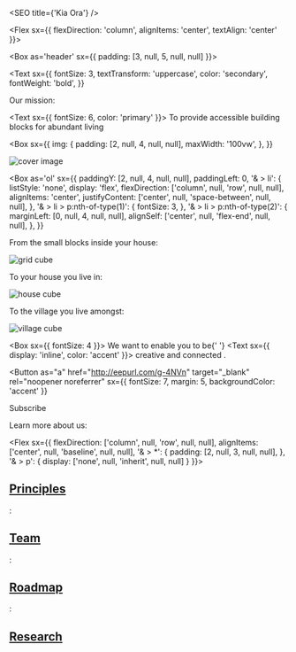 
<SEO title={'Kia Ora'} />

<Flex sx={{ flexDirection: 'column', alignItems: 'center', textAlign: 'center' }}>

<Box as='header' sx={{ padding: [3, null, 5, null, null] }}>

<Text
  sx={{
    fontSize: 3,
    textTransform: 'uppercase',
    color: 'secondary',
    fontWeight: 'bold',
  }}
>
  Our mission:
</Text>

<Text sx={{ fontSize: 6, color: 'primary' }}>
  To provide accessible building blocks for abundant living
</Text>

<Box 
  sx={{
    img: {
      padding: [2, null, 4, null, null],
      maxWidth: '100vw',
    },
  }}
>

![cover image](../assets/cover.svg)

</Box>

</Box>

<Box
  as='ol'
  sx={{
    paddingY: [2, null, 4, null, null],
    paddingLeft: 0,
    '& > li': {
      listStyle: 'none',
      display: 'flex',
      flexDirection: ['column', null, 'row', null, null],
      alignItems: 'center',
      justifyContent: ['center', null, 'space-between', null, null],
    },
    '& > li > p:nth-of-type(1)': {
      fontSize: 3,
    },
    '& > li > p:nth-of-type(2)': {
      marginLeft: [0, null, 4, null, null],
      alignSelf: ['center', null, 'flex-end', null, null],
    },
  }}
>

<Box as='li'>

From the small blocks inside your house:

![grid cube](../assets/grid-kit.svg)

</Box>

<Box as='li'>

To your house you live in:

![house cube](../assets/house-cube.svg)

</Box>

<Box as='li'>

To the village you live amongst:

![village cube](../assets/village-cube.svg)

</Box>

</Box>

<Box sx={{ fontSize: 4 }}>
  We want to enable you to be{' '}
  <Text sx={{ display: 'inline', color: 'accent' }}>
    creative and connected
  </Text>
  .
</Box>

<Button
  as="a"
  href="http://eepurl.com/g-4NVn"
  target="_blank"
  rel="noopener noreferrer"
  sx={{ fontSize: 7, margin: 5, backgroundColor: 'accent' }}
>
  Subscribe
</Button>

Learn more about us:

<Flex
  sx={{
    flexDirection: ['column', null, 'row', null, null],
    alignItems: ['center', null, 'baseline', null, null],
    '& > *': {
      padding: [2, null, 3, null, null],
    },
    '& > p': {
      display: ['none', null, 'inherit', null, null]
    }
  }}>

## [Principles](./principles)

:

## [Team](./team)

:

## [Roadmap](./roadmap)

:

## <a href="https://roamresearch.com/#/app/villagekit/page/X2c6rF5zE" target="_blank" rel="noopener noreferrer">Research</a>

</Flex>

</Flex>
